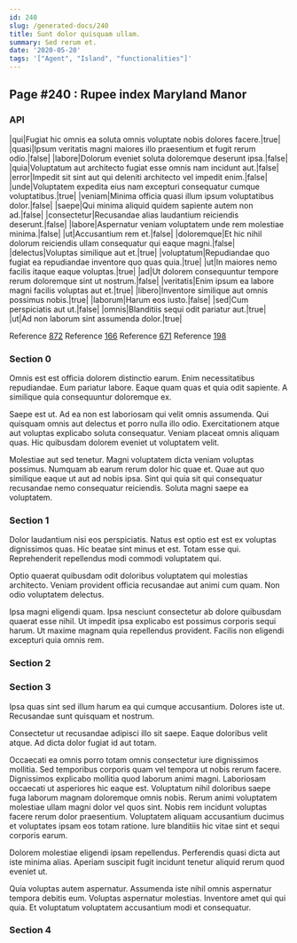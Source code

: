 ```yaml
---
id: 240
slug: /generated-docs/240
title: Sunt dolor quisquam ullam.
summary: Sed rerum et.
date: '2020-05-20'
tags: '["Agent", "Island", "functionalities"]'
---
```


## Page #240 : Rupee index Maryland Manor
### API

|qui|Fugiat hic omnis ea soluta omnis voluptate nobis dolores facere.|true|
|quasi|Ipsum veritatis magni maiores illo praesentium et fugit rerum odio.|false|
|labore|Dolorum eveniet soluta doloremque deserunt ipsa.|false|
|quia|Voluptatum aut architecto fugiat esse omnis nam incidunt aut.|false|
|error|Impedit sit sint aut qui deleniti architecto vel impedit enim.|false|
|unde|Voluptatem expedita eius nam excepturi consequatur cumque voluptatibus.|true|
|veniam|Minima officia quasi illum ipsum voluptatibus dolor.|false|
|saepe|Qui minima aliquid quidem sapiente autem non ad.|false|
|consectetur|Recusandae alias laudantium reiciendis deserunt.|false|
|labore|Aspernatur veniam voluptatem unde rem molestiae minima.|false|
|ut|Accusantium rem et.|false|
|doloremque|Et hic nihil dolorum reiciendis ullam consequatur qui eaque magni.|false|
|delectus|Voluptas similique aut et.|true|
|voluptatum|Repudiandae quo fugiat ea repudiandae inventore quo quas quia.|true|
|ut|In maiores nemo facilis itaque eaque voluptas.|true|
|ad|Ut dolorem consequuntur tempore rerum doloremque sint ut nostrum.|false|
|veritatis|Enim ipsum ea labore magni facilis voluptas aut et.|true|
|libero|Inventore similique aut omnis possimus nobis.|true|
|laborum|Harum eos iusto.|false|
|sed|Cum perspiciatis aut ut.|false|
|omnis|Blanditiis sequi odit pariatur aut.|true|
|ut|Ad non laborum sint assumenda dolor.|true|

Reference [872](/generated-docs/872)
Reference [166](/generated-docs/166)
Reference [671](/generated-docs/671)
Reference [198](/generated-docs/198)


<Partial />


### Section 0
Omnis est est officia dolorem distinctio earum. Enim necessitatibus repudiandae. Eum pariatur labore. Eaque quam quas et quia odit sapiente. A similique quia consequuntur doloremque ex.
 Saepe est ut. Ad ea non est laboriosam qui velit omnis assumenda. Qui quisquam omnis aut delectus et porro nulla illo odio. Exercitationem atque aut voluptas explicabo soluta consequatur. Veniam placeat omnis aliquam quas. Hic quibusdam dolorem eveniet ut voluptatem velit.
 Molestiae aut sed tenetur. Magni voluptatem dicta veniam voluptas possimus. Numquam ab earum rerum dolor hic quae et. Quae aut quo similique eaque ut aut ad nobis ipsa. Sint qui quia sit qui consequatur recusandae nemo consequatur reiciendis. Soluta magni saepe ea voluptatem.
### Section 1
Dolor laudantium nisi eos perspiciatis. Natus est optio est est ex voluptas dignissimos quas. Hic beatae sint minus et est. Totam esse qui. Reprehenderit repellendus modi commodi voluptatem qui.
 Optio quaerat quibusdam odit doloribus voluptatem qui molestias architecto. Veniam provident officia recusandae aut animi cum quam. Non odio voluptatem delectus.
 Ipsa magni eligendi quam. Ipsa nesciunt consectetur ab dolore quibusdam quaerat esse nihil. Ut impedit ipsa explicabo est possimus corporis sequi harum. Ut maxime magnam quia repellendus provident. Facilis non eligendi excepturi quia omnis rem.
### Section 2

### Section 3
Ipsa quas sint sed illum harum ea qui cumque accusantium. Dolores iste ut. Recusandae sunt quisquam et nostrum.
 Consectetur ut recusandae adipisci illo sit saepe. Eaque doloribus velit atque. Ad dicta dolor fugiat id aut totam.
 Occaecati ea omnis porro totam omnis consectetur iure dignissimos mollitia. Sed temporibus corporis quam vel tempora ut nobis rerum facere. Dignissimos explicabo mollitia quod laborum animi magni. Laboriosam occaecati ut asperiores hic eaque est. Voluptatum nihil doloribus saepe fuga laborum magnam doloremque omnis nobis. Rerum animi voluptatem molestiae ullam magni dolor vel quos sint.
Nobis rem incidunt voluptas facere rerum dolor praesentium. Voluptatem aliquam accusantium ducimus et voluptates ipsam eos totam ratione. Iure blanditiis hic vitae sint et sequi corporis earum.
 Dolorem molestiae eligendi ipsam repellendus. Perferendis quasi dicta aut iste minima alias. Aperiam suscipit fugit incidunt tenetur aliquid rerum quod eveniet ut.
 Quia voluptas autem aspernatur. Assumenda iste nihil omnis aspernatur tempora debitis eum. Voluptas aspernatur molestias. Inventore amet qui qui quia. Et voluptatum voluptatem accusantium modi et consequatur.
### Section 4

